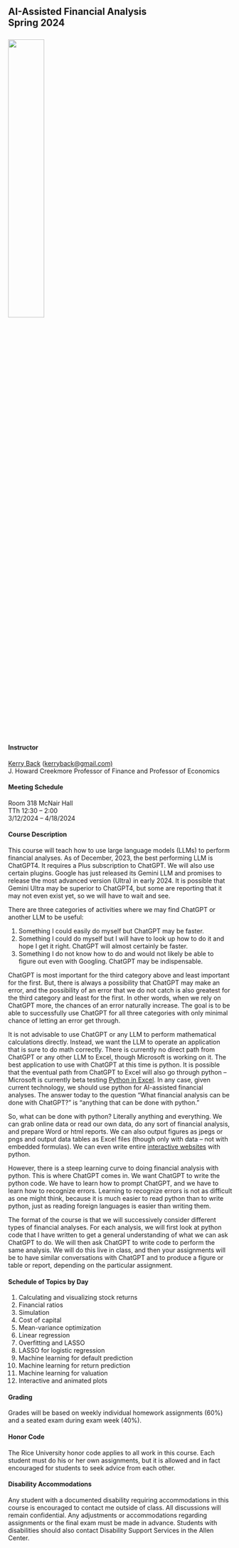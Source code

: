 
## AI-Assisted Financial Analysis<br>Spring 2024<br><br>![](images/RiceBusiness-transparent-logo-sm.png){width=40%} 


#### Instructor

[Kerry Back](https://kerryback.com) (<a href="mailto:kerryback@gmail.com">kerryback@gmail.com)</a><br>
J. Howard Creekmore Professor of Finance and Professor of Economics

#### Meeting Schedule

Room 318 McNair Hall<br>
TTh 12:30 -- 2:00<br>
3/12/2024 -- 4/18/2024

#### Course Description

This course will teach how to use large language models (LLMs) to perform financial analyses.  As of December, 2023, the best performing LLM is ChatGPT4.  It requires a Plus subscription to ChatGPT.  We will also use certain plugins.  Google has just released its Gemini LLM and promises to release the most advanced version (Ultra) in early 2024.  It is possible that Gemini Ultra may be superior to ChatGPT4, but some are reporting that it may not even exist yet, so we will have to wait and see.

There are three categories of activities where we may find ChatGPT or another LLM to be useful:

1.  Something I could easily do myself but ChatGPT may be faster.
2.  Something I could do myself but I will have to look up how to do it and hope I get it right.  ChatGPT will almost certainly be faster.
3.  Something I do not know how to do and would not likely be able to figure out even with Googling.  ChatGPT may be indispensable.

ChatGPT is most important for the third category above and least important for the first.  But, there is always a possibility that ChatGPT may make an error, and the possibility of an error that we do not catch is also greatest for the third category and least for the first.  In other words, when we rely on ChatGPT more, the chances of an error naturally increase.  The goal is to be able to successfully use ChatGPT for all three categories with only minimal chance of letting an error get through.

It is not advisable to use ChatGPT or any LLM to perform mathematical calculations directly.  Instead, we want the LLM to operate an application that is sure to do math correctly.  There is currently no direct path from ChatGPT or any other LLM to Excel, though Microsoft is working on it.  The best application to use with ChatGPT at this time is python.  It is possible that the eventual path from ChatGPT to Excel will also go through python -- Microsoft is currently beta testing [Python in Excel](https://support.microsoft.com/en-us/office/introduction-to-python-in-excel-55643c2e-ff56-4168-b1ce-9428c8308545#:~:text=To%20use%20Python%20in%20Excel,availability%20for%20Python%20in%20Excel).  In any case, given current technology, we should use python for AI-assisted financial analyses.  The answer today to the question "What financial analysis can be done with ChatGPT?" is "anything that can be done with python."

So, what can be done with python?  Literally anything and everything.  We can grab online data or read our own data, do any sort of financial analysis, and prepare Word or html reports.  We can also output figures as jpegs or pngs and output data tables as Excel files (though only with data -- not with embedded formulas).  We can even write entire [interactive websites](https://learn-investments.rice-business.org) with python.    

However, there is a steep learning curve to doing financial analysis with python.  This is where ChatGPT comes in.  We want ChatGPT to write the python code.  We have to learn how to prompt ChatGPT, and we have to learn how to recognize errors.  Learning to recognize errors is not as difficult as one might think, because it is much easier to read python than to write python, just as reading foreign languages is easier than writing them.  

The format of the course is that we will successively consider different types of financial analyses.  For each analysis, we will first look at python code that I have written to get a general understanding of what we can ask ChatGPT to do.  We will then ask ChatGPT to write code to perform the same analysis.  We will do this live in class, and then your assignments will be to have similar conversations with ChatGPT and to produce a figure or table or report, depending on the particular assignment.

#### Schedule of Topics by Day

1.  Calculating and visualizing stock returns
2.  Financial ratios
3.  Simulation
4.  Cost of capital
5.  Mean-variance optimization
6.  Linear regression
7.  Overfitting and LASSO
8.  LASSO for logistic regression
9.  Machine learning for default prediction
10. Machine learning for return prediction
11. Machine learning for valuation
12. Interactive and animated plots

#### Grading

Grades will be based on weekly individual homework assignments (60%) and a seated exam during exam week (40%).

#### Honor Code

The Rice University honor code applies to all work in this course.  Each student must do his or her own assignments, but it is allowed and in fact encouraged for students to seek advice from each other. 

#### Disability Accommodations

Any student with a documented disability requiring accommodations in this course is encouraged to
contact me outside of class. All discussions will remain confidential. Any adjustments or accommodations
regarding assignments or the final exam must be made in advance. Students with disabilities
should also contact Disability Support Services in the Allen Center.





